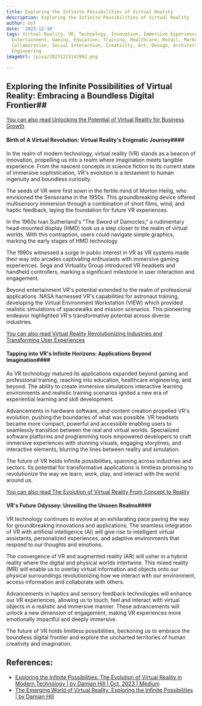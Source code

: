 ```yaml
---
title: Exploring the Infinite Possibilities of Virtual Reality
description: Exploring the Infinite Possibilities of Virtual Reality
author: Usf
date: '2023-12-10'
tags: Virtual Reality, VR, Technology, Innovation, Immersive Experience, Simulation,
  Entertainment, Gaming, Education, Training, Healthcare, Retail, Marketing, Communication,
  Collaboration, Social Interaction, Creativity, Art, Design, Architecture, Science,
  Engineering
imageUrl: /pixa/20231223142902.png

---
```

## Exploring the Infinite Possibilities of Virtual Reality: Embracing a Boundless Digital Frontier##

[You  can  also read Unlocking the Potential of  Virtual  Reality for Business Growth](Unlocking%20the%20Potential%20of%20Virtual%20Reality%20for%20Business%20Growth)


####  Birth  of A Virtual Revolution: Virtual Reality's Enigmatic Journey####


In the realm of modern technology,  virtual reality (VR) stands as a beacon of innovation,  propelling us into a realm where imagination meets tangible  experience. From the nascent concepts in science fiction  to its current state of  immersive sophistication, VR's evolution is a testament to human ingenuity and boundless curiosity.

The seeds of VR were first sown in the  fertile mind of Morton Heilig, who envisioned  the Sensorama in the 1950s. This groundbreaking device offered multisensory immersion  through a combination of  short films, wind, and haptic feedback, laying the foundation for future  VR experiences.

In the 1960s Ivan Sutherland's "The Sword of Damocles," a rudimentary head-mounted  display (HMD) took us a step closer to the realm of virtual worlds. With this contraption, users could navigate simple graphics,  marking the early stages  of  HMD technology.

The 1990s witnessed a surge in public interest in VR as VR systems made their way into arcades captivating enthusiasts with immersive gaming  experiences. Sega and Virtuality Group introduced VR headsets and handheld controllers, marking a significant milestone  in user interaction and engagement.

Beyond entertainment VR's potential extended to the  realm of professional applications.  NASA harnessed VR's capabilities for astronaut  training, developing the Virtual Environment Workstation (VIEW) which provided realistic simulations of spacewalks and  mission scenarios. This pioneering endeavor highlighted  VR's transformative potential across diverse industries.

[You can also read Virtual Reality Revolutionizing Industries and  Transforming User Experiences](Virtual%20Reality%20Revolutionizing%20Industries%20and%20Transforming%20User%20Experiences)


#### Tapping into VR's Infinite Horizons: Applications Beyond Imagination####

As VR technology matured its applications expanded beyond gaming and professional training, reaching into education, healthcare engineering, and beyond. The ability to create immersive simulations interactive learning environments and realistic training scenarios ignited a new era of experiential learning and skill development.

Advancements in hardware software, and  content creation propelled VR's evolution, pushing the boundaries of what was possible. VR headsets became  more compact, powerful and accessible enabling  users to seamlessly transition between the real and virtual worlds.  Specialized software platforms and programming tools empowered  developers to craft immersive experiences with stunning visuals, engaging storylines, and interactive elements, blurring the lines  between reality and simulation.

The  future of VR holds infinite possibilities, spanning across industries and sectors. Its  potential for transformative  applications is limitless promising to revolutionize the way we learn,  work, play, and interact with the world around us.

[You can also read The  Evolution of Virtual Reality  From Concept to Reality](The%20Evolution%20of%20Virtual%20Reality%20From%20Concept%20to%20Reality)


####  VR's Future Odyssey:  Unveiling the Unseen  Realms####

VR technology continues to evolve at an  exhilarating pace paving the way for groundbreaking innovations and applications. The seamless integration of  VR with artificial intelligence (AI) will give rise to intelligent virtual assistants,  personalized experiences, and adaptive environments that respond to our  thoughts and emotions.

The convergence of VR and augmented reality (AR) will usher in a hybrid  reality where the  digital and physical worlds intertwine. This mixed reality (MR) will enable us to overlay virtual information and objects onto our physical surroundings revolutionizing how  we interact  with our environment, access information and collaborate with others.

Advancements in haptics and sensory feedback  technologies will enhance our VR experiences, allowing us to touch, feel and interact with virtual objects in a realistic  and immersive manner. These advancements will unlock a new dimension of engagement, making VR experiences more emotionally impactful and deeply immersive.

The future of  VR holds limitless possibilities, beckoning us to embrace the  boundless digital frontier and explore the uncharted  territories  of human  creativity and imagination.

## References:
- [Exploring the Infinite Possibilities: The Evolution of Virtual Reality in Modern Technology | by Damian Hill | Oct, 2023 | Medium](https://medium.com/@damian.hill/exploring-the-infinite-possibilities-the-evolution-of-virtual-reality-in-modern-technology-1ece346a17f1)
- [The Emerging World of Virtual Reality: Exploring the Infinite Possibilities | by Damian Hill](https://medium.com/@damian.hill/exploring-the-infinite-possibilities-the-emerging-world-of-virtual-reality-2cf041aa5cc7)
